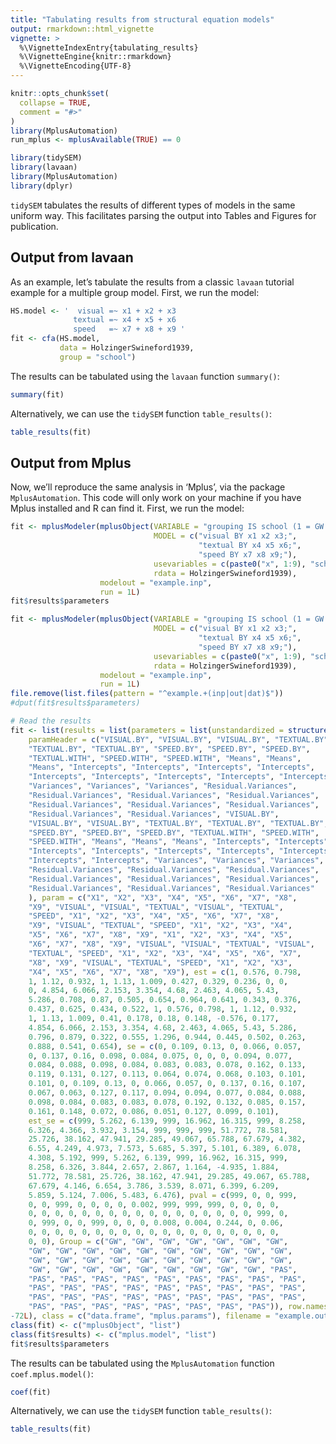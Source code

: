 ```yaml
---
title: "Tabulating results from structural equation models"
output: rmarkdown::html_vignette
vignette: >
  %\VignetteIndexEntry{tabulating_results}
  %\VignetteEngine{knitr::rmarkdown}
  %\VignetteEncoding{UTF-8}
---
```


```r
knitr::opts_chunk$set(
  collapse = TRUE,
  comment = "#>"
)
library(MplusAutomation)
run_mplus <- mplusAvailable(TRUE) == 0
```

```r
library(tidySEM)
library(lavaan)
library(MplusAutomation)
library(dplyr)
```

`tidySEM` tabulates the results of different types of models in the same uniform way. This facilitates parsing the output into Tables and Figures for publication.

## Output from lavaan

As an example, let's tabulate the results from a classic `lavaan` tutorial example for a multiple group model. First, we run the model:

```r
HS.model <- '  visual =~ x1 + x2 + x3
              textual =~ x4 + x5 + x6
              speed   =~ x7 + x8 + x9 '
fit <- cfa(HS.model, 
           data = HolzingerSwineford1939, 
           group = "school")
```
The results can be tabulated using the `lavaan` function `summary()`:

```r
summary(fit)
```

Alternatively, we can use the `tidySEM` function `table_results()`:

```r
table_results(fit)
```

## Output from Mplus

Now, we'll reproduce the same analysis in 'Mplus', via the package `MplusAutomation`. This code will only work on your machine if you have Mplus installed and R can find it. First, we run the model:

```r
fit <- mplusModeler(mplusObject(VARIABLE = "grouping IS school (1 = GW 2 = Pas);",
                                MODEL = c("visual BY x1 x2 x3;",
                                          "textual BY x4 x5 x6;",
                                          "speed BY x7 x8 x9;"),
                                usevariables = c(paste0("x", 1:9), "school"),
                                rdata = HolzingerSwineford1939),
                    modelout = "example.inp",
                    run = 1L)
fit$results$parameters
```
```r
fit <- mplusModeler(mplusObject(VARIABLE = "grouping IS school (1 = GW 2 = Pas);",
                                MODEL = c("visual BY x1 x2 x3;",
                                          "textual BY x4 x5 x6;",
                                          "speed BY x7 x8 x9;"),
                                usevariables = c(paste0("x", 1:9), "school"),
                                rdata = HolzingerSwineford1939),
                    modelout = "example.inp",
                    run = 1L)
file.remove(list.files(pattern = "^example.+(inp|out|dat)$"))
#dput(fit$results$parameters)

```
```r
# Read the results
fit <- list(results = list(parameters = list(unstandardized = structure(list(
    paramHeader = c("VISUAL.BY", "VISUAL.BY", "VISUAL.BY", "TEXTUAL.BY", 
    "TEXTUAL.BY", "TEXTUAL.BY", "SPEED.BY", "SPEED.BY", "SPEED.BY", 
    "TEXTUAL.WITH", "SPEED.WITH", "SPEED.WITH", "Means", "Means", 
    "Means", "Intercepts", "Intercepts", "Intercepts", "Intercepts", 
    "Intercepts", "Intercepts", "Intercepts", "Intercepts", "Intercepts", 
    "Variances", "Variances", "Variances", "Residual.Variances", 
    "Residual.Variances", "Residual.Variances", "Residual.Variances", 
    "Residual.Variances", "Residual.Variances", "Residual.Variances", 
    "Residual.Variances", "Residual.Variances", "VISUAL.BY", 
    "VISUAL.BY", "VISUAL.BY", "TEXTUAL.BY", "TEXTUAL.BY", "TEXTUAL.BY", 
    "SPEED.BY", "SPEED.BY", "SPEED.BY", "TEXTUAL.WITH", "SPEED.WITH", 
    "SPEED.WITH", "Means", "Means", "Means", "Intercepts", "Intercepts", 
    "Intercepts", "Intercepts", "Intercepts", "Intercepts", "Intercepts", 
    "Intercepts", "Intercepts", "Variances", "Variances", "Variances", 
    "Residual.Variances", "Residual.Variances", "Residual.Variances", 
    "Residual.Variances", "Residual.Variances", "Residual.Variances", 
    "Residual.Variances", "Residual.Variances", "Residual.Variances"
    ), param = c("X1", "X2", "X3", "X4", "X5", "X6", "X7", "X8", 
    "X9", "VISUAL", "VISUAL", "TEXTUAL", "VISUAL", "TEXTUAL", 
    "SPEED", "X1", "X2", "X3", "X4", "X5", "X6", "X7", "X8", 
    "X9", "VISUAL", "TEXTUAL", "SPEED", "X1", "X2", "X3", "X4", 
    "X5", "X6", "X7", "X8", "X9", "X1", "X2", "X3", "X4", "X5", 
    "X6", "X7", "X8", "X9", "VISUAL", "VISUAL", "TEXTUAL", "VISUAL", 
    "TEXTUAL", "SPEED", "X1", "X2", "X3", "X4", "X5", "X6", "X7", 
    "X8", "X9", "VISUAL", "TEXTUAL", "SPEED", "X1", "X2", "X3", 
    "X4", "X5", "X6", "X7", "X8", "X9"), est = c(1, 0.576, 0.798, 
    1, 1.12, 0.932, 1, 1.13, 1.009, 0.427, 0.329, 0.236, 0, 0, 
    0, 4.854, 6.066, 2.153, 3.354, 4.68, 2.463, 4.065, 5.43, 
    5.286, 0.708, 0.87, 0.505, 0.654, 0.964, 0.641, 0.343, 0.376, 
    0.437, 0.625, 0.434, 0.522, 1, 0.576, 0.798, 1, 1.12, 0.932, 
    1, 1.13, 1.009, 0.41, 0.178, 0.18, 0.148, -0.576, 0.177, 
    4.854, 6.066, 2.153, 3.354, 4.68, 2.463, 4.065, 5.43, 5.286, 
    0.796, 0.879, 0.322, 0.555, 1.296, 0.944, 0.445, 0.502, 0.263, 
    0.888, 0.541, 0.654), se = c(0, 0.109, 0.13, 0, 0.066, 0.057, 
    0, 0.137, 0.16, 0.098, 0.084, 0.075, 0, 0, 0, 0.094, 0.077, 
    0.084, 0.088, 0.098, 0.084, 0.083, 0.083, 0.078, 0.162, 0.133, 
    0.119, 0.131, 0.127, 0.113, 0.064, 0.074, 0.068, 0.103, 0.101, 
    0.101, 0, 0.109, 0.13, 0, 0.066, 0.057, 0, 0.137, 0.16, 0.107, 
    0.067, 0.063, 0.127, 0.117, 0.094, 0.094, 0.077, 0.084, 0.088, 
    0.098, 0.084, 0.083, 0.083, 0.078, 0.192, 0.132, 0.085, 0.157, 
    0.161, 0.148, 0.072, 0.086, 0.051, 0.127, 0.099, 0.101), 
    est_se = c(999, 5.262, 6.139, 999, 16.962, 16.315, 999, 8.258, 
    6.326, 4.366, 3.932, 3.154, 999, 999, 999, 51.772, 78.581, 
    25.726, 38.162, 47.941, 29.285, 49.067, 65.788, 67.679, 4.382, 
    6.55, 4.249, 4.973, 7.573, 5.685, 5.397, 5.101, 6.389, 6.078, 
    4.308, 5.192, 999, 5.262, 6.139, 999, 16.962, 16.315, 999, 
    8.258, 6.326, 3.844, 2.657, 2.867, 1.164, -4.935, 1.884, 
    51.772, 78.581, 25.726, 38.162, 47.941, 29.285, 49.067, 65.788, 
    67.679, 4.146, 6.654, 3.786, 3.539, 8.071, 6.399, 6.209, 
    5.859, 5.124, 7.006, 5.483, 6.476), pval = c(999, 0, 0, 999, 
    0, 0, 999, 0, 0, 0, 0, 0.002, 999, 999, 999, 0, 0, 0, 0, 
    0, 0, 0, 0, 0, 0, 0, 0, 0, 0, 0, 0, 0, 0, 0, 0, 0, 999, 0, 
    0, 999, 0, 0, 999, 0, 0, 0, 0.008, 0.004, 0.244, 0, 0.06, 
    0, 0, 0, 0, 0, 0, 0, 0, 0, 0, 0, 0, 0, 0, 0, 0, 0, 0, 0, 
    0, 0), Group = c("GW", "GW", "GW", "GW", "GW", "GW", "GW", 
    "GW", "GW", "GW", "GW", "GW", "GW", "GW", "GW", "GW", "GW", 
    "GW", "GW", "GW", "GW", "GW", "GW", "GW", "GW", "GW", "GW", 
    "GW", "GW", "GW", "GW", "GW", "GW", "GW", "GW", "GW", "PAS", 
    "PAS", "PAS", "PAS", "PAS", "PAS", "PAS", "PAS", "PAS", "PAS", 
    "PAS", "PAS", "PAS", "PAS", "PAS", "PAS", "PAS", "PAS", "PAS", 
    "PAS", "PAS", "PAS", "PAS", "PAS", "PAS", "PAS", "PAS", "PAS", 
    "PAS", "PAS", "PAS", "PAS", "PAS", "PAS", "PAS", "PAS")), row.names = c(NA, 
-72L), class = c("data.frame", "mplus.params"), filename = "example.out"))))
class(fit) <- c("mplusObject", "list")
class(fit$results) <- c("mplus.model", "list")
fit$results$parameters
```

The results can be tabulated using the `MplusAutomation` function `coef.mplus.model()`:

```r
coef(fit)
```

Alternatively, we can use the `tidySEM` function `table_results()`:

```r
table_results(fit)
```
